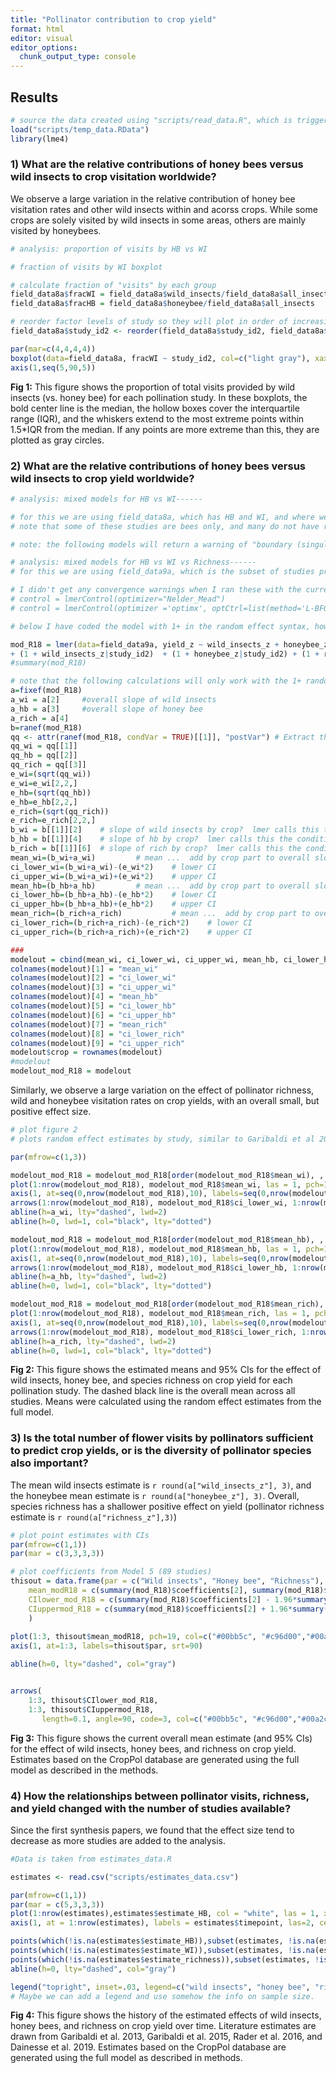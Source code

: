 ```yaml
---
title: "Pollinator contribution to crop yield"
format: html
editor: visual
editor_options: 
  chunk_output_type: console
---
```


::: {.content-visible when-format="html"}
# Results
:::

```r
# source the data created using "scripts/read_data.R", which is triggered by track_estimates.R file.
load("scripts/temp_data.RData") 
library(lme4)

```

### 1) What are the relative contributions of honey bees versus wild insects to crop visitation worldwide?

We observe a large variation in the relative contribution of honey bee visitation rates and other wild insects within and acorss crops. While some crops are solely visited by wild insects in some areas, others are mainly visited by honeybees.

```r

# analysis: proportion of visits by HB vs WI

# fraction of visits by WI boxplot

# calculate fraction of "visits" by each group
field_data8a$fracWI = field_data8a$wild_insects/field_data8a$all_insects
field_data8a$fracHB = field_data8a$honeybee/field_data8a$all_insects

# reorder factor levels of study so they will plot in order of increasing median when we run a boxplot
field_data8a$study_id2 <- reorder(field_data8a$study_id2, field_data8a$fracWI, median, na.rm=T)

par(mar=c(4,4,4,4))
boxplot(data=field_data8a, fracWI ~ study_id2, col=c("light gray"), xaxt = 'n', xlab="study", ylab="proportion of visits by wild insects", las = 1)
axis(1,seq(5,90,5))

```

**Fig 1:** This figure shows the proportion of total visits provided by wild insects (vs. honey bee) for each pollination study. In these boxplots, the bold center line is the median, the hollow boxes cover the interquartile range (IQR), and the whiskers extend to the most extreme points within 1.5\*IQR from the median. If any points are more extreme than this, they are plotted as gray circles.

### 2) What are the relative contributions of honey bees versus wild insects to crop yield worldwide?

```r
# analysis: mixed models for HB vs WI------

# for this we are using field_data8a, which has HB and WI, and where we have entered manual 0's for HB z-scores in 2 systems where they were =0.
# note that some of these studies are bees only, and many do not have richness data

# note: the following models will return a warning of "boundary (singular) fit: see ?isSingular".  I think this is due to using z-scores, which make the mean of all studies =0, so it should not be a problem for the models.

# analysis: mixed models for HB vs WI vs Richness------
# for this we are using field_data9a, which is the subset of studies providing data for HB, WI, and Richness

# I didn't get any convergence warnings when I ran these with the current data, but if it does happen, try adding one of these to the lmer statement:
# control = lmerControl(optimizer="Nelder_Mead")
# control = lmerControl(optimizer ='optimx', optCtrl=list(method='L-BFGS-B'))

# below I have coded the model with 1+ in the random effect syntax, however, it is worth considering whether we should use 0+ since all studies are z-scored and thus constrained to have a mean of 0. The logic would be that there is no need to try to estimate separate intercepts for each study. Regardless we would estimate the random slopes as usual.

mod_R18 = lmer(data=field_data9a, yield_z ~ wild_insects_z + honeybee_z + richness_z + wild_insects_z:honeybee_z + wild_insects_z:richness_z + honeybee_z:richness_z 
+ (1 + wild_insects_z|study_id2)  + (1 + honeybee_z|study_id2) + (1 + richness_z|study_id2) + (1 + wild_insects_z:honeybee_z|study_id2) + (1 + wild_insects_z:richness_z|study_id2) + (1 + honeybee_z:richness_z|study_id2), na.action=na.fail, REML=T)
#summary(mod_R18)

# note that the following calculations will only work with the 1+ random effect coding discussed above
a=fixef(mod_R18)
a_wi = a[2]		#overall slope of wild insects 
a_hb = a[3]		#overall slope of honey bee 
a_rich = a[4]
b=ranef(mod_R18)
qq <- attr(ranef(mod_R18, condVar = TRUE)[[1]], "postVar") # Extract the variances of the random effects
qq_wi = qq[[1]]
qq_hb = qq[[2]]
qq_rich = qq[[3]]
e_wi=(sqrt(qq_wi))	
e_wi=e_wi[2,2,]
e_hb=(sqrt(qq_hb))	
e_hb=e_hb[2,2,]
e_rich=(sqrt(qq_rich))	
e_rich=e_rich[2,2,]	
b_wi = b[[1]][2]	# slope of wild insects by crop?  lmer calls this the conditional mean
b_hb = b[[1]][4]	# slope of hb by crop?  lmer calls this the conditional mean
b_rich = b[[1]][6]	# slope of rich by crop?  lmer calls this the conditional mean
mean_wi=(b_wi+a_wi)			# mean ...  add by crop part to overall slope
ci_lower_wi=(b_wi+a_wi)-(e_wi*2)	# lower CI
ci_upper_wi=(b_wi+a_wi)+(e_wi*2)	# upper CI
mean_hb=(b_hb+a_hb)			# mean ...  add by crop part to overall slope
ci_lower_hb=(b_hb+a_hb)-(e_hb*2)	# lower CI
ci_upper_hb=(b_hb+a_hb)+(e_hb*2)	# upper CI
mean_rich=(b_rich+a_rich)			# mean ...  add by crop part to overall slope
ci_lower_rich=(b_rich+a_rich)-(e_rich*2)	# lower CI
ci_upper_rich=(b_rich+a_rich)+(e_rich*2)	# upper CI

###
modelout = cbind(mean_wi, ci_lower_wi, ci_upper_wi, mean_hb, ci_lower_hb, ci_upper_hb, mean_rich, ci_lower_rich, ci_upper_rich)
colnames(modelout)[1] = "mean_wi"
colnames(modelout)[2] = "ci_lower_wi"
colnames(modelout)[3] = "ci_upper_wi"
colnames(modelout)[4] = "mean_hb"
colnames(modelout)[5] = "ci_lower_hb"
colnames(modelout)[6] = "ci_upper_hb"
colnames(modelout)[7] = "mean_rich"
colnames(modelout)[8] = "ci_lower_rich"
colnames(modelout)[9] = "ci_upper_rich"
modelout$crop = rownames(modelout)
#modelout
modelout_mod_R18 = modelout

```

Similarly, we observe a large variation on the effect of pollinator richness, wild and honeybee visitation rates on crop yields, with an overall small, but positive effect size.

```r

# plot figure 2
# plots random effect estimates by study, similar to Garibaldi et al 2013 fig 2b -----

par(mfrow=c(1,3))

modelout_mod_R18 = modelout_mod_R18[order(modelout_mod_R18$mean_wi), , drop = FALSE]
plot(1:nrow(modelout_mod_R18), modelout_mod_R18$mean_wi, las = 1, pch=19, col="#00bb5c", ylim=c(-.75,.75), ylab="wild insect slope (mean and 95% CI)", cex=1.5, xaxt = "n", xlab="crop study", main="Wild Insects")
axis(1, at=seq(0,nrow(modelout_mod_R18),10), labels=seq(0,nrow(modelout_mod_R18),10))
arrows(1:nrow(modelout_mod_R18), modelout_mod_R18$ci_lower_wi, 1:nrow(modelout_mod_R18), modelout_mod_R18$ci_upper_wi, length=0.05, angle=90, code=3, col="#00bb5c", lwd=1.5)
abline(h=a_wi, lty="dashed", lwd=2)
abline(h=0, lwd=1, col="black", lty="dotted")

modelout_mod_R18 = modelout_mod_R18[order(modelout_mod_R18$mean_hb), , drop = FALSE]
plot(1:nrow(modelout_mod_R18), modelout_mod_R18$mean_hb, las = 1, pch=19, col="#c96d00", ylim=c(-.75,.75), ylab="honey bee slope (mean and 95% CI)", cex=1.5, xaxt = "n", xlab="crop study", main="Honey Bee")
axis(1, at=seq(0,nrow(modelout_mod_R18),10), labels=seq(0,nrow(modelout_mod_R18),10))
arrows(1:nrow(modelout_mod_R18), modelout_mod_R18$ci_lower_hb, 1:nrow(modelout_mod_R18), modelout_mod_R18$ci_upper_hb, length=0.05, angle=90, code=3, col="#c96d00", lwd=1.5)
abline(h=a_hb, lty="dashed", lwd=2)
abline(h=0, lwd=1, col="black", lty="dotted")

modelout_mod_R18 = modelout_mod_R18[order(modelout_mod_R18$mean_rich), , drop = FALSE]
plot(1:nrow(modelout_mod_R18), modelout_mod_R18$mean_rich, las = 1, pch=19, col="#00a2ca", ylim=c(-.75,.75), ylab="richness slope (mean and 95% CI)", cex=1.5, xaxt = "n", xlab="crop study", main="Richness")
axis(1, at=seq(0,nrow(modelout_mod_R18),10), labels=seq(0,nrow(modelout_mod_R18),10))
arrows(1:nrow(modelout_mod_R18), modelout_mod_R18$ci_lower_rich, 1:nrow(modelout_mod_R18), modelout_mod_R18$ci_upper_rich, length=0.05, angle=90, code=3, col="#00a2ca", lwd=1.5)
abline(h=a_rich, lty="dashed", lwd=2)
abline(h=0, lwd=1, col="black", lty="dotted")

```

**Fig 2:** This figure shows the estimated means and 95% CIs for the effect of wild insects, honey bee, and species richness on crop yield for each pollination study. The dashed black line is the overall mean across all studies. Means were calculated using the random effect estimates from the full model.

### 3) Is the total number of flower visits by pollinators sufficient to predict crop yields, or is the diversity of pollinator species also important?

The mean wild insects estimate is `r round(a["wild_insects_z"], 3)`, and the honeybee mean estimate is `r round(a["honeybee_z"], 3)`. Overall, species richness has a shallower positive effect on yield (pollinator richness estimate is `r round(a["richness_z"],3)`)

```r


# plot point estimates with CIs
par(mfrow=c(1,1))
par(mar = c(3,3,3,3))

# plot coefficients from Model 5 (89 studies)
thisout = data.frame(par = c("Wild insects", "Honey bee", "Richness"), 
	mean_modR18 = c(summary(mod_R18)$coefficients[2], summary(mod_R18)$coefficients[3], summary(mod_R18)$coefficients[4]),
	CIlower_mod_R18 = c(summary(mod_R18)$coefficients[2] - 1.96*summary(mod_R18)$coefficients[9], summary(mod_R18)$coefficients[3] - 1.96*summary(mod_R18)$coefficients[10], summary(mod_R18)$coefficients[4] - 1.96*summary(mod_R18)$coefficients[11]),
	CIuppermod_R18 = c(summary(mod_R18)$coefficients[2] + 1.96*summary(mod_R18)$coefficients[9],summary(mod_R18)$coefficients[3] + 1.96*summary(mod_R18)$coefficients[10], summary(mod_R18)$coefficients[4] + 1.96*summary(mod_R18)$coefficients[11])
	)
	
plot(1:3, thisout$mean_modR18, pch=19, col=c("#00bb5c", "#c96d00","#00a2ca"), cex=1.75, las = 1, ylim=c(-0.1,0.3),  xlab = NA, xaxt = 'n', xlim=c(.5,3.5), ylab="Overall slope (mean, 95% CI)", main="")
axis(1, at=1:3, labels=thisout$par, srt=90)

abline(h=0, lty="dashed", col="gray")


arrows(
	1:3, thisout$CIlower_mod_R18,
	1:3, thisout$CIuppermod_R18,
       length=0.1, angle=90, code=3, col=c("#00bb5c", "#c96d00","#00a2ca"), lwd=2.5)

```

**Fig 3:** This figure shows the current overall mean estimate (and 95% CIs) for the effect of wild insects, honey bees, and richness on crop yield. Estimates based on the CropPol database are generated using the full model as described in the methods.

### 4) How the relationships between pollinator visits, richness, and yield changed with the number of studies available?

Since the first synthesis papers, we found that the effect size tend to decrease as more studies are added to the analysis.

```r

#Data is taken from estimates_data.R

estimates <- read.csv("scripts/estimates_data.csv")

par(mfrow=c(1,1))
par(mar = c(5,3,3,3))
plot(1:nrow(estimates),estimates$estimate_HB, col = "white", las = 1, xlab = "", ylab = "estimates", ylim = c(-0.1, 0.4),  xaxt = "n")
axis(1, at = 1:nrow(estimates), labels = estimates$timepoint, las=2, cex.axis = 0.7)

points(which(!is.na(estimates$estimate_HB)),subset(estimates, !is.na(estimate_HB))$estimate_HB, t = "b", col = "#00bb5c", lwd=2)
points(which(!is.na(estimates$estimate_WI)),subset(estimates, !is.na(estimate_WI))$estimate_WI, t = "b", col = "#c96d00", lwd=2)
points(which(!is.na(estimates$estimate_richness)),subset(estimates, !is.na(estimate_richness))$estimate_richness, t = "b", col = "#00a2ca", lwd=2)
abline(h=0, lty="dashed", col="gray")

legend("topright", inset=.03, legend=c("wild insects", "honey bee", "richness"), col=c("#c96d00", "#00bb5c", "#00a2ca"), lty=1, lwd=2, box.lty=0, cex = 0.7)
# Maybe we can add a legend and use somehow the info on sample size.

```

**Fig 4:** This figure shows the history of the estimated effects of wild insects, honey bees, and richness on crop yield over time. Literature estimates are drawn from Garibaldi et al. 2013, Garibaldi et al. 2015, Rader et al. 2016, and Dainesse et al. 2019. Estimates based on the CropPol database are generated using the full model as described in methods.
